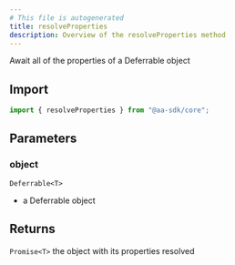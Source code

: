 ```yaml
---
# This file is autogenerated
title: resolveProperties
description: Overview of the resolveProperties method
---
```



Await all of the properties of a Deferrable object

## Import

```ts
import { resolveProperties } from "@aa-sdk/core";
```

## Parameters

### object

`Deferrable<T>`

- a Deferrable object

## Returns

`Promise<T>`
the object with its properties resolved
